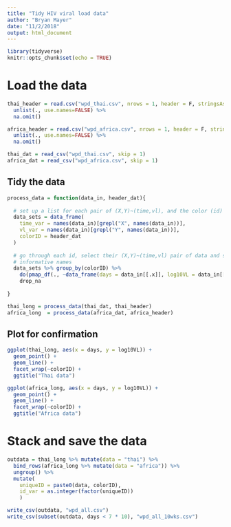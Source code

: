 ```yaml
---
title: "Tidy HIV viral load data"
author: "Bryan Mayer"
date: "11/2/2018"
output: html_document
---
```


```r
library(tidyverse)
knitr::opts_chunk$set(echo = TRUE)
```

# Load the data

```r

thai_header = read.csv("wpd_thai.csv", nrows = 1, header = F, stringsAsFactors = F)[1,] %>%
  unlist(., use.names=FALSE) %>%
  na.omit()

africa_header = read.csv("wpd_africa.csv", nrows = 1, header = F, stringsAsFactors = F)[1,] %>%
  unlist(., use.names=FALSE) %>%
  na.omit()

thai_dat = read_csv("wpd_thai.csv", skip = 1)
africa_dat = read_csv("wpd_africa.csv", skip = 1)

```

## Tidy the data

```r

process_data = function(data_in, header_dat){
  
  # set up a list for each pair of (X,Y)~(time,vl), and the color (id) variable from the header
  data_sets = data_frame(
    time_var = names(data_in)[grepl("X", names(data_in))],
    vl_var = names(data_in)[grepl("Y", names(data_in))],
    colorID = header_dat
  )
  
  # go through each id, select their (X,Y)~(time,vl) pair of data and stack them using
  # informative names
  data_sets %>% group_by(colorID) %>%
    do(pmap_df(., ~data_frame(days = data_in[[.x]], log10VL = data_in[[.y]]))) %>%
    drop_na
  
}

thai_long = process_data(thai_dat, thai_header) 
africa_long  = process_data(africa_dat, africa_header)

```


## Plot for confirmation

```r

ggplot(thai_long, aes(x = days, y = log10VL)) +
  geom_point() +
  geom_line() +
  facet_wrap(~colorID) +
  ggtitle("Thai data")

```



```r
ggplot(africa_long, aes(x = days, y = log10VL)) +
  geom_point() +
  geom_line() +
  facet_wrap(~colorID) +
  ggtitle("Africa data")

```

# Stack and save the data

```r
outdata = thai_long %>% mutate(data = "thai") %>%
  bind_rows(africa_long %>% mutate(data = "africa")) %>%
  ungroup() %>%
  mutate(
    uniqueID = paste0(data, colorID),
    id_var = as.integer(factor(uniqueID))
    ) 

write_csv(outdata, "wpd_all.csv")
write_csv(subset(outdata, days < 7 * 10), "wpd_all_10wks.csv")

```